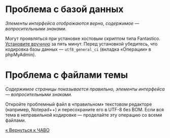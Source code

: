 = Проблема с базой данных =
<em>Элементы интерфейса отображаются верно, содержимое — вопросительными знаками.</em>

Могут проявляться при установке хостовым скриптом типа Fantastico. [[Установка WordPress|Установите вручную]] за пять минут. Перед установкой убедитесь, что кодировка базы данных — <tt>utf8_general_ci</tt> (вкладка «Операции» в phpMyAdmin).

= Проблема с файлами темы =
<em>Содержимое страницы показывается правильно, элементы интерфейса — вопросительными знаками.</em>

Откройте проблемный файл в «правильном» текстовом редакторе (например, Notepad++) и пересохраните его в UTF-8 без BOM. Если вcя тема в неправильной кодировке — проделайте эту операцию со всеми файлами.

[[ЧАВО|« Вернуться к ЧАВО]]
